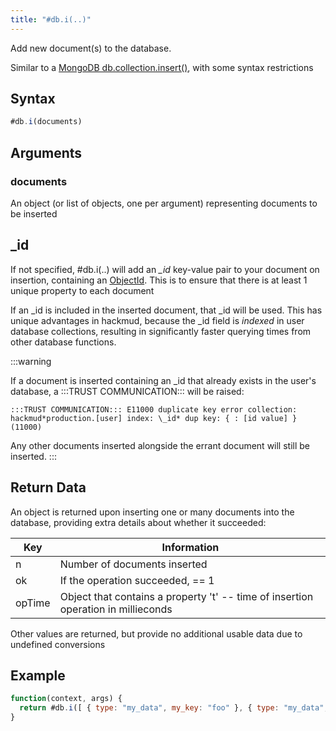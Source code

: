 ```yaml
---
title: "#db.i(..)"
---
```


Add new document(s) to the database.

Similar to a [MongoDB db.collection.insert()](https://www.mongodb.com/docs/manual/reference/method/db.collection.insert/), with some syntax restrictions

## Syntax

```js
#db.i(documents)
```

## Arguments

### documents

An object (or list of objects, one per argument) representing documents to be inserted

## \_id

If not specified, #db.i(..) will add an _\_id_ key-value pair to your document on insertion, containing an [ObjectId](db.objectid). This is to ensure that there is at least 1 unique property to each document

If an \_id is included in the inserted document, that \_id will be used. This has unique advantages in hackmud, because the \_id field is _indexed_ in user database collections, resulting in significantly faster querying times from other database functions.

:::warning

If a document is inserted containing an \_id that already exists in the user's database, a :::TRUST COMMUNICATION::: will be raised:

`:::TRUST COMMUNICATION::: E11000 duplicate key error collection: hackmud*production.[user] index: \_id* dup key: { : [id value] } (11000)`

Any other documents inserted alongside the errant document will still be inserted.
:::

## Return Data

An object is returned upon inserting one or many documents into the database, providing extra details about whether it succeeded:

| Key    | Information                                                                       |
| ------ | --------------------------------------------------------------------------------- |
| n      | Number of documents inserted                                                      |
| ok     | If the operation succeeded, == 1                                                  |
| opTime | Object that contains a property 't' -- time of insertion operation in millieconds |

Other values are returned, but provide no additional usable data due to undefined conversions

## Example

```js
function(context, args) {
  return #db.i([ { type: "my_data", my_key: "foo" }, { type: "my_data", my_key: "bar" } ])
}
```
